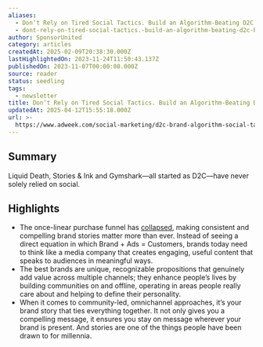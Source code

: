 ```yaml
---
aliases:
  - Don’t Rely on Tired Social Tactics. Build an Algorithm-Beating D2C Brand
  - dont-rely-on-tired-social-tactics.-build-an-algorithm-beating-d2c-brand
author: SponsorUnited
category: articles
createdAt: 2025-02-09T20:38:30.000Z
lastHighlightedOn: 2023-11-24T11:50:43.137Z
publishedOn: 2023-11-07T00:00:00.000Z
source: reader
status: seedling
tags:
  - newsletter
title: Don’t Rely on Tired Social Tactics. Build an Algorithm-Beating D2C Brand
updatedAt: 2025-04-12T15:55:18.000Z
url: >-
  https://www.adweek.com/social-marketing/d2c-brand-algorithm-social-tactics/?utm_source=Sailthru&utm_medium=email&utm_campaign=Newsletter%20Weekly%20Roundup:%20Retail%20Dive:%20DTC%2011-11-2023&utm_term=Retail%20Dive:%20DTC%20Weekender
---
```

## Summary

Liquid Death, Stories & Ink and Gymshark—all started as D2C—have never solely relied on social.

## Highlights

- The once-linear purchase funnel has [collapsed](https://www.adweek.com/performance-marketing/your-organization-needs-an-updated-revenue-model/), making consistent and compelling brand stories matter more than ever. Instead of seeing a direct equation in which Brand + Ads = Customers, brands today need to think like a media company that creates engaging, useful content that speaks to audiences in meaningful ways.
- The best brands are unique, recognizable propositions that genuinely add value across multiple channels; they enhance people’s lives by building communities on and offline, operating in areas people really care about and helping to define their personality.
- When it comes to community-led, omnichannel approaches, it’s your brand story that ties everything together. It not only gives you a compelling message, it ensures you stay on message wherever your brand is present. And stories are one of the things people have been drawn to for millennia.
  [](https://adweek.com/brand-marketing/steve-os-latest-gnarly-stunt-a-water-tattoo-for-liquid-death/)
